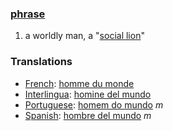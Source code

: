 === [[phrase]] ===
# a worldly man, a "[[social lion]]"

=== Translations ===
*[[French]]: [[homme du monde]]
*[[Interlingua]]: [[homine del mundo]]
*[[Portuguese]]: [[homem do mundo]] ''m''
*[[Spanish]]: [[hombre del mundo]] ''m''